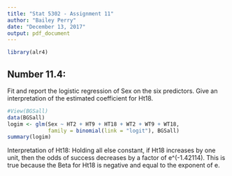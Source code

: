 ---
title: "Stat 5302 - Assignment 11"
author: "Bailey Perry"
date: "December 13, 2017"
output: pdf_document
---
```{r,message=FALSE, warning=FALSE}
library(alr4)
```

## Number 11.4:
Fit and report the logistic regression of Sex on the six predictors. Give an interpretation of the estimated coefficient for Ht18.
```{r}
#View(BGSall)
data(BGSall)
logim <- glm(Sex ~ HT2 + HT9 + HT18 + WT2 + WT9 + WT18,
             family = binomial(link = "logit"), BGSall)
summary(logim)
```
Interpretation of Ht18: Holding all else constant, if Ht18 increases by one unit, then the odds of success decreases by a factor of e^(-1.42114). This is true because the Beta for Ht18 is negative and equal to the exponent of e.
